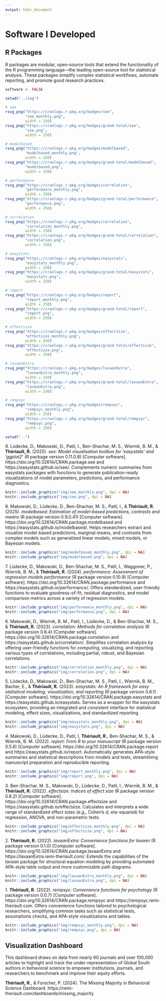 ```yaml
---
output: html_document
---
```


# Software I Developed

## R Packages

\setlength{\parindent}{0in}
\setlength{\leftskip}{0in}
\footnotesize

R packages are modular, open-source tools that extend the functionality of the R programming language—the leading open-source tool for statistical analysis. These packages simplify complex statistical workflows, automate reporting, and promote good research practices.

```r
software <- FALSE
```

\setlength{\parindent}{-0.4in}
\setlength{\leftskip}{0.4in}
\setlength{\parskip}{8pt}

```r
setwd("../img")

# see
rsvg_png("https://cranlogs.r-pkg.org/badges/see", 
         "see_monthly.png",
         width = 250)
rsvg_png("https://cranlogs.r-pkg.org/badges/grand-total/see", 
         "see.png",
         width = 250)

# modelbased
rsvg_png("https://cranlogs.r-pkg.org/badges/modelbased", 
         "modelbased_monthly.png",
         width = 250)
rsvg_png("https://cranlogs.r-pkg.org/badges/grand-total/modelbased", 
         "modelbased.png",
         width = 250)

# performance
rsvg_png("https://cranlogs.r-pkg.org/badges/correlation", 
         "performance_monthly.png",
         width = 250)
rsvg_png("https://cranlogs.r-pkg.org/badges/grand-total/performance", 
         "performance.png",
         width = 250)

# correlation
rsvg_png("https://cranlogs.r-pkg.org/badges/correlation", 
         "correlation_monthly.png",
         width = 250)
rsvg_png("https://cranlogs.r-pkg.org/badges/grand-total/correlation", 
         "correlation.png",
         width = 250)

# easystats
rsvg_png("https://cranlogs.r-pkg.org/badges/easystats", 
         "easystats_monthly.png",
         width = 250)
rsvg_png("https://cranlogs.r-pkg.org/badges/grand-total/easystats", 
         "easystats.png",
         width = 250)

# report
rsvg_png("https://cranlogs.r-pkg.org/badges/report", 
         "report_monthly.png",
         width = 250)
rsvg_png("https://cranlogs.r-pkg.org/badges/grand-total/report", 
         "report.png",
         width = 250)

# effectsize
rsvg_png("https://cranlogs.r-pkg.org/badges/effectsize", 
         "effectsize_monthly.png",
         width = 250)
rsvg_png("https://cranlogs.r-pkg.org/badges/grand-total/effectsize", 
         "effectsize.png",
         width = 250)

# lavaanExtra
rsvg_png("https://cranlogs.r-pkg.org/badges/lavaanExtra", 
         "lavaanExtra_monthly.png",
         width = 250)
rsvg_png("https://cranlogs.r-pkg.org/badges/grand-total/lavaanExtra", 
         "lavaanExtra.png",
         width = 250)

# rempsyc
rsvg_png("https://cranlogs.r-pkg.org/badges/rempsyc", 
         "rempsyc_monthly.png",
         width = 250)
rsvg_png("https://cranlogs.r-pkg.org/badges/grand-total/rempsyc", 
         "rempsyc.png",
         width = 250)

setwd("..")
```

9\. Lüdecke, D., Makowski, D., Patil, I., Ben-Shachar, M. S., Wiernik, B. M., & **Thériault, R.** (2025). *see: Model visualisation toolbox for 'easystats' and 'ggplot2'* (R package version 0.11.0.8) [Computer software]. https://doi.org/10.32614/CRAN.package.see and https://easystats.github.io/see/. Complements numeric summaries from easystats packages with functions to generate publication-ready visualizations of model parameters, predictions, and performance diagnostics.

```r
knitr::include_graphics("img/see_monthly.png", dpi = NA)
knitr::include_graphics("img/see.png", dpi = NA)
```

8\. Makowski, D., Lüdecke, D., Ben-Shachar, M. S., Patil, I., & **Thériault, R.** (2025). *modelbased: Estimation of model-based predictions, contrasts and means* (R package version 0.9.0.41) [Computer software]. https://doi.org/10.32614/CRAN.package.modelbased and https://easystats.github.io/modelbased/. Helps researchers extract and visualize model-based predictions, marginal means, and contrasts from complex models such as generalized linear models, mixed models, or Bayesian models.

```r
knitr::include_graphics("img/modelbased_monthly.png", dpi = NA)
knitr::include_graphics("img/modelbased.png", dpi = NA)
```

7\. Lüdecke, D., Makowski, D., Ben-Shachar, M. S., Patil, I., Waggoner, P., Wiernik, B. M., & **Thériault, R.** (2024). *performance: Assessment of regression models performance* (R package version 0.10.9) [Computer software]. https://doi.org/10.32614/CRAN.package.performance and https://easystats.github.io/performance/. Offers standardized, user-friendly functions to evaluate goodness-of-fit, residual diagnostics, and model comparison metrics across a variety of regression models.

```r
knitr::include_graphics("img/performance_monthly.png", dpi = NA)
knitr::include_graphics("img/performance.png", dpi = NA)
```

6\. Makowski, D., Wiernik, B. M., Patil, I., Lüdecke, D., & Ben-Shachar, M. S., & **Thériault, R.** (2023). *correlation: Methods for correlation analysis* (R package version 0.8.4) [Computer software]. https://doi.org/10.32614/CRAN.package.correlation and https://easystats.github.io/correlation/. Simplifies correlation analysis by offering user-friendly functions for computing, visualizing, and reporting various types of correlations, including partial, robust, and Bayesian correlations.

```r
knitr::include_graphics("img/correlation_monthly.png", dpi = NA)
knitr::include_graphics("img/correlation.png", dpi = NA)
```

5\. Lüdecke, D., Makowski, D., Ben-Shachar, M. S., Patil, I., Wiernik, B. M., Bacher, E., & **Thériault, R.** (2023). *easystats: An R framework for easy statistical modeling, visualization, and reporting* (R package version 0.6.1) [Computer software]. https://doi.org/10.32614/CRAN.package.easystats and https://easystats.github.io/easystats. Serves as a wrapper for the easystats ecosystem, providing an integrated and consistent interface for statistical modeling, effect sizes, visualizations, and standardized reporting.

```r
knitr::include_graphics("img/easystats_monthly.png", dpi = NA)
knitr::include_graphics("img/easystats.png", dpi = NA)
```

4\. Makowski, D., Lüdecke, D., Patil, I, **Thériault, R.**, Ben-Shachar, M. S., & Wiernik, B. M. (2022). *report: From R to your manuscript* (R package version 0.5.6) [Computer software]. https://doi.org/10.32614/CRAN.package.report and https://easystats.github.io/report. Automatically generates APA-style summaries and statistical descriptions from models and tests, streamlining manuscript preparation and reproducible reporting.

```r
knitr::include_graphics("img/report_monthly.png", dpi = NA)
knitr::include_graphics("img/report.png", dpi = NA)
```

3\. Ben-Shachar, M. S., Makowski, D., Lüdecke, D., Patil, I., Wiernik, B. M., & **Thériault, R.** (2022). *effectsize: Indices of effect size* (R package version 0.8.2) [Computer software]. https://doi.org/10.32614/CRAN.package.effectsize and https://easystats.github.io/effectsize. Calculates and interprets a wide range of standardized effect sizes (e.g., Cohen’s *d*, eta-squared) for regression, ANOVA, and non-parametric tests.

```r
knitr::include_graphics("img/effectsize_monthly.png", dpi = NA)
knitr::include_graphics("img/effectsize.png", dpi = NA)
```

2\. **Thériault, R.** (2022). *lavaanExtra: Convenience functions for lavaan* (R package version 0.1.0) [Computer software]. https://doi.org/10.32614/CRAN.package.lavaanExtra and https://lavaanExtra.remi-theriault.com/. Extends the capabilities of the *lavaan* package for structural equation modeling by providing automated APA-style table output and more customizable path diagrams.

```r
knitr::include_graphics("img/lavaanExtra_monthly.png", dpi = NA)
knitr::include_graphics("img/lavaanExtra.png", dpi = NA)
```

1\. **Thériault, R.** (2022). *rempsyc: Convenience functions for psychology* (R package version 0.0.7) [Computer software]. https://doi.org/10.32614/CRAN.package.rempsyc and https://rempsyc.remi-theriault.com. Offers convenience functions tailored to psychological researchers, simplifying common tasks such as statistical tests, assumptions checks, and APA-style visualizations and tables.

```r
knitr::include_graphics("img/rempsyc_monthly.png", dpi = NA)
knitr::include_graphics("img/rempsyc.png", dpi = NA)
```

## Visualization Dashboard

\setlength{\parindent}{0in}
\setlength{\leftskip}{0in}

This dashboard draws on data from nearly 60 journals and over 100,000 articles to highlight and track the under-representation of Global South authors in behavioral science to empower institutions, journals, and researchers to benchmark and improve their equity efforts.

\setlength{\parindent}{-0.4in}
\setlength{\leftskip}{0.4in}
\setlength{\parskip}{8pt}

**Thériault, R.**, & Forscher, P. (2024). The Missing Majority in Behavioral Science Dashboard. https://remi-theriault.com/dashboards/missing_majority
